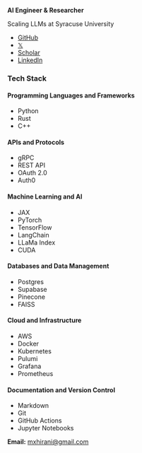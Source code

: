 **AI Engineer & Researcher** 

Scaling LLMs at Syracuse University

- [GitHub](https://github.com/manavhirani)
- [𝕏](https://x.com/manavhirani)
- [Scholar](https://scholar.google.com/citations?hl=en&user=eIF9sJIAAAAJ&view_op=list_works&gmla=AL3_zihHc7tdP22APjSCfz0o7J7ospE4DbLrq1mjrxvnbT-4Zr27cE-slSvUta6JBM30Z78R6htPEQ_09ZTs3mq61gPCp7hmponZ1w)
- [LinkedIn](https://www.linkedin.com/in/manav-hirani/)

### Tech Stack

#### Programming Languages and Frameworks

- Python
- Rust
- C++

#### APIs and Protocols

- gRPC
- REST API
- OAuth 2.0
- Auth0

#### Machine Learning and AI

- JAX
- PyTorch
- TensorFlow
- LangChain
- LLaMa Index
- CUDA

#### Databases and Data Management

- Postgres
- Supabase
- Pinecone
- FAISS

#### Cloud and Infrastructure

- AWS
- Docker
- Kubernetes
- Pulumi
- Grafana
- Prometheus

#### Documentation and Version Control

- Markdown
- Git
- GitHub Actions
- Jupyter Notebooks

**Email:** [mxhirani@gmail.com](mailto:mxhirani@gmail.com)
